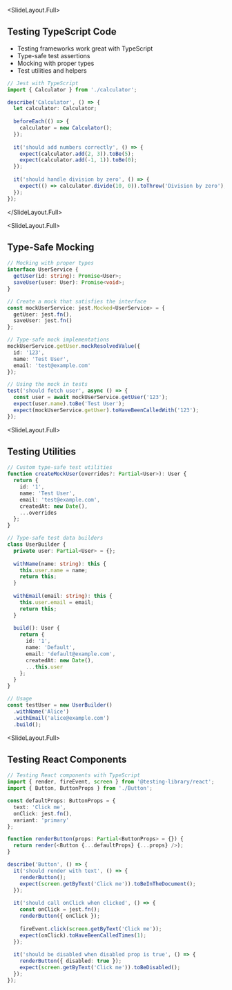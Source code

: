 
<SlideLayout.Full>
## Testing TypeScript Code

- Testing frameworks work great with TypeScript
- Type-safe test assertions
- Mocking with proper types
- Test utilities and helpers

```typescript
// Jest with TypeScript
import { Calculator } from './calculator';

describe('Calculator', () => {
  let calculator: Calculator;
  
  beforeEach(() => {
    calculator = new Calculator();
  });
  
  it('should add numbers correctly', () => {
    expect(calculator.add(2, 3)).toBe(5);
    expect(calculator.add(-1, 1)).toBe(0);
  });
  
  it('should handle division by zero', () => {
    expect(() => calculator.divide(10, 0)).toThrow('Division by zero');
  });
});
```
</SlideLayout.Full>

<SlideLayout.Full>
## Type-Safe Mocking
<CodeDisplay height="500px">
  <File name="example.typescript">
    
```typescript
// Mocking with proper types
interface UserService {
  getUser(id: string): Promise<User>;
  saveUser(user: User): Promise<void>;
}

// Create a mock that satisfies the interface
const mockUserService: jest.Mocked<UserService> = {
  getUser: jest.fn(),
  saveUser: jest.fn()
};

// Type-safe mock implementations
mockUserService.getUser.mockResolvedValue({
  id: '123',
  name: 'Test User',
  email: 'test@example.com'
});

// Using the mock in tests
test('should fetch user', async () => {
  const user = await mockUserService.getUser('123');
  expect(user.name).toBe('Test User');
  expect(mockUserService.getUser).toHaveBeenCalledWith('123');
});
```
    
  </File>
</CodeDisplay>
</SlideLayout.Full>

<SlideLayout.Full>
## Testing Utilities
<CodeDisplay height="500px">
  <File name="example.typescript">
    
```typescript
// Custom type-safe test utilities
function createMockUser(overrides?: Partial<User>): User {
  return {
    id: '1',
    name: 'Test User',
    email: 'test@example.com',
    createdAt: new Date(),
    ...overrides
  };
}

// Type-safe test data builders
class UserBuilder {
  private user: Partial<User> = {};
  
  withName(name: string): this {
    this.user.name = name;
    return this;
  }
  
  withEmail(email: string): this {
    this.user.email = email;
    return this;
  }
  
  build(): User {
    return {
      id: '1',
      name: 'Default',
      email: 'default@example.com',
      createdAt: new Date(),
      ...this.user
    };
  }
}

// Usage
const testUser = new UserBuilder()
  .withName('Alice')
  .withEmail('alice@example.com')
  .build();
```
    
  </File>
</CodeDisplay>
</SlideLayout.Full>

<SlideLayout.Full>
## Testing React Components
<CodeDisplay height="500px">
  <File name="example.typescript">
    
```typescript
// Testing React components with TypeScript
import { render, fireEvent, screen } from '@testing-library/react';
import { Button, ButtonProps } from './Button';

const defaultProps: ButtonProps = {
  text: 'Click me',
  onClick: jest.fn(),
  variant: 'primary'
};

function renderButton(props: Partial<ButtonProps> = {}) {
  return render(<Button {...defaultProps} {...props} />);
}

describe('Button', () => {
  it('should render with text', () => {
    renderButton();
    expect(screen.getByText('Click me')).toBeInTheDocument();
  });
  
  it('should call onClick when clicked', () => {
    const onClick = jest.fn();
    renderButton({ onClick });
    
    fireEvent.click(screen.getByText('Click me'));
    expect(onClick).toHaveBeenCalledTimes(1);
  });
  
  it('should be disabled when disabled prop is true', () => {
    renderButton({ disabled: true });
    expect(screen.getByText('Click me')).toBeDisabled();
  });
});
```
    
  </File>
</CodeDisplay>
</SlideLayout.Full>